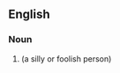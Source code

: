 {{also|Silly Billy}}
==English==

===Noun===
{{en-noun|silly billies}}

# {{alternative spelling of|Silly Billy|lang=en}} (a silly or foolish person)
